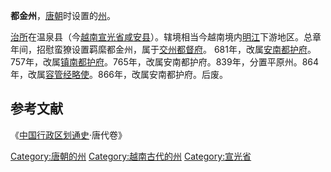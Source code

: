 '''都金州'''，[[唐朝|唐朝]]时设置的[[州|州]]。

[[治所|治所]]在温泉县（今[[越南|越南]][[宣光省|宣光省]][[咸安县|咸安县]]）。辖境相当今越南境内[[明江|明江]]下游地区。总章年间，招慰蛮獠设置羁縻都金州，属于[[交州都督府|交州都督府]]。 681年，改属[[安南都护府|安南都护府]]。757年，改属[[镇南都护府|镇南都护府]]。765年，改属安南都护府。839年，分置平原州。864年，改属[[容管经略使|容管经略使]]。866年，改属安南都护府。后废。

==参考文献==
《[[中国行政区划通史|中国行政区划通史]]·唐代卷》
{{唐朝行政区划小作品}}
{{DEFAULTSORT:D}}
[[Category:唐朝的州|Category:唐朝的州]] 
[[Category:越南古代的州|Category:越南古代的州]] 
[[Category:宣光省|Category:宣光省]]